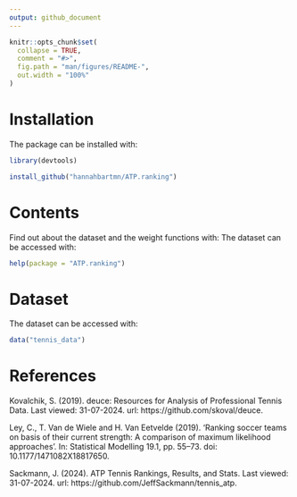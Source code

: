 ```yaml
---
output: github_document
---
```


```r
knitr::opts_chunk$set(
  collapse = TRUE,
  comment = "#>",
  fig.path = "man/figures/README-",
  out.width = "100%"
)
```

# Installation 

The package can be installed with: 
```r
library(devtools)

install_github("hannahbartmn/ATP.ranking")
```

# Contents

Find out about the dataset and the weight functions with:
The dataset can be accessed with: 
```r
help(package = "ATP.ranking")
```

# Dataset

The dataset can be accessed with: 
```r
data("tennis_data")
```

# References

Kovalchik, S. (2019). deuce: Resources for Analysis of Professional Tennis Data. Last viewed: 31-07-2024. url: https://github.com/skoval/deuce.

Ley, C., T. Van de Wiele and H. Van Eetvelde (2019). 'Ranking soccer teams on basis of their current strength: A comparison of maximum likelihood approaches'. In: Statistical Modelling 19.1, pp. 55–73. doi: 10.1177/1471082X18817650.

Sackmann, J. (2024). ATP Tennis Rankings, Results, and Stats. Last viewed: 31-07-2024. url: https://github.com/JeffSackmann/tennis_atp.
